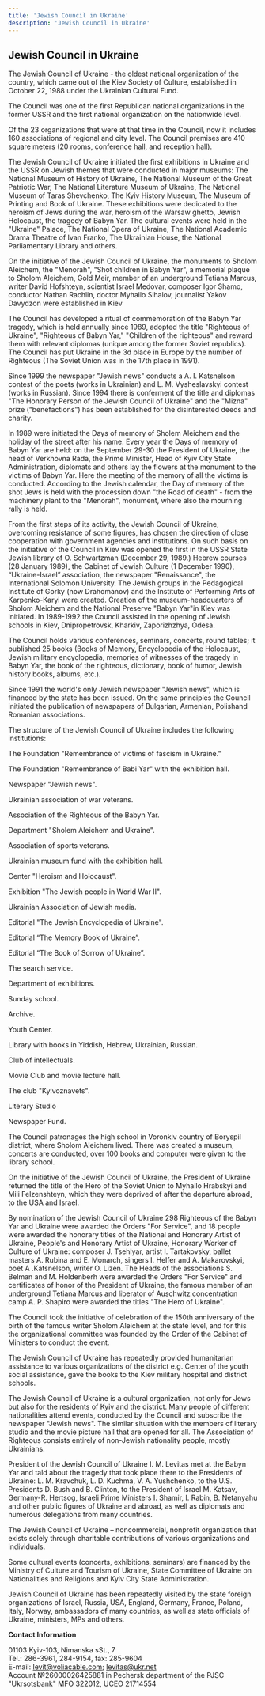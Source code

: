 ```yaml
---
title: 'Jewish Council in Ukraine'
description: 'Jewish Council in Ukraine'
---
```


## Jewish Council in Ukraine

The Jewish Council of Ukraine - the oldest national organization of the country,
which came out of the Kiev Society of Culture, established in October 22, 1988
under the Ukrainian Cultural Fund.

The Council was one of the first Republican national organizations in the former
USSR and the first national organization on the nationwide level.

Of the 23 organizations that were at that time in the Council, now it includes
160 associations of regional and city level. The Council premises are 410 square
meters (20 rooms, conference hall, and reception hall).

The Jewish Council of Ukraine initiated the first exhibitions in Ukraine and the
USSR on Jewish themes that were conducted in major museums: The National Museum
of History of Ukraine, The National Museum of the Great Patriotic War, The
National Literature Museum of Ukraine, The National Museum of Taras Shevchenko,
The Kyiv History Museum, The Museum of Printing and Book of Ukraine. These
exhibitions were dedicated to the heroism of Jews during the war, heroism of the
Warsaw ghetto, Jewish Holocaust, the tragedy of Babyn Yar. The cultural events
were held in the "Ukraine" Palace, The National Opera of Ukraine, The National
Academic Drama Theatre of Ivan Franko, The Ukrainian House, the National
Parliamentary Library and others.

On the initiative of the Jewish Council of Ukraine, the monuments to Sholom
Aleichem, the "Menorah", "Shot children in Babyn Yar", a memorial plaque to
Sholom Aleichem, Gold Meir, member of an underground Tetiana Marcus, writer
David Hofshteyn, scientist Israel Medovar, composer Igor Shamo, conductor Nathan
Rachlin, doctor Myhailo Sihalov, journalist Yakov Davydzon were established in
Kiev

The Council has developed a ritual of commemoration of the Babyn Yar tragedy,
which is held annually since 1989, adopted the title "Righteous of Ukraine",
"Righteous of Babyn Yar," "Children of the righteous" and reward them with
relevant diplomas (unique among the former Soviet republics). The Council has
put Ukraine in the 3d place in Europe by the number of Righteous (The Soviet
Union was in the 17th place in 1991).

Since 1999 the newspaper "Jewish news" conducts a A. I. Katsnelson contest of
the poets (works in Ukrainian) and L. M. Vysheslavskyi contest (works in
Russian). Since 1994 there is conferment of the title and diplomas "The Honorary
Person of the Jewish Council of Ukraine" and the "Mizna" prize (“benefactions”)
has been established for the disinterested deeds and charity.

In 1989 were initiated the Days of memory of Sholem Aleichem and the holiday of
the street after his name. Every year the Days of memory of Babyn Yar are held:
on the September 29-30 the President of Ukraine, the head of Verkhovna Rada, the
Prime Minister, Head of Kyiv City State Administration, diplomats and others lay
the flowers at the monument to the victims of Babyn Yar. Here the meeting of the
memory of all the victims is conducted. According to the Jewish calendar, the
Day of memory of the shot Jews is held with the procession down "the Road of
death" - from the machinery plant to the "Menorah", monument, where also the
mourning rally is held.

From the first steps of its activity, the Jewish Council of Ukraine, overcoming
resistance of some figures, has chosen the direction of close cooperation with
government agencies and institutions. On such basis on the initiative of the
Council in Kiev was opened the first in the USSR State Jewish library of O.
Schwartzman (December 29, 1989.) Hebrew courses (28 January 1989), the Cabinet
of Jewish Culture (1 December 1990), “Ukraine-Israel” association, the newspaper
"Renaissance", the International Solomon University. The Jewish groups in the
Pedagogical Institute of Gorky (now Drahomanov) and the Institute of Performing
Arts of Karpenko-Karyi were created. Creation of the museum-headquarters of
Sholom Aleichem and the National Preserve "Babyn Yar"in Kiev was initiated. In
1989-1992 the Council assisted in the opening of Jewish schools in Kiev,
Dnipropetrovsk, Kharkiv, Zaporizhzhya, Odesa.

The Council holds various conferences, seminars, concerts, round tables; it
published 25 books (Books of Memory, Encyclopedia of the Holocaust, Jewish
military encyclopedia, memories of witnesses of the tragedy in Babyn Yar, the
book of the righteous, dictionary, book of humor, Jewish history books, albums,
etc.).

Since 1991 the world's only Jewish newspaper "Jewish news", which is financed by
the state has been issued. On the same principles the Council initiated the
publication of newspapers of Bulgarian, Armenian, Polishand Romanian
associations.

The structure of the Jewish Council of Ukraine includes the following
institutions:

The Foundation "Remembrance of victims of fascism in Ukraine."

The Foundation "Remembrance of Babi Yar" with the exhibition hall.

Newspaper "Jewish news".

Ukrainian association of war veterans.

Association of the Righteous of the Babyn Yar.

Department "Sholem Aleichem and Ukraine".

Association of sports veterans.

Ukrainian museum fund with the exhibition hall.

Center "Heroism and Holocaust".

Exhibition "The Jewish people in World War II".

Ukrainian Association of Jewish media.

Editorial "The Jewish Encyclopedia of Ukraine".

Editorial “The Memory Book of Ukraine”.

Editorial “The Book of Sorrow of Ukraine”.

The search service.

Department of exhibitions.

Sunday school.

Archive.

Youth Center.

Library with books in Yiddish, Hebrew, Ukrainian, Russian.

Club of intellectuals.

Movie Club and movie lecture hall.

The club "Kyivoznavets".

Literary Studio

Newspaper Fund.

The Council patronages the high school in Voronkiv country of Boryspil district,
where Sholom Aleichem lived. There was created a museum, concerts are conducted,
over 100 books and computer were given to the library school.

On the initiative of the Jewish Council of Ukraine, the President of Ukraine
returned the title of the Hero of the Soviet Union to Myhailo Hrabskyi and Mili
Felzenshteyn, which they were deprived of after the departure abroad, to the USA
and Israel.

By nomination of the Jewish Council of Ukraine 298 Righteous of the Babyn Yar
and Ukraine were awarded the Orders "For Service", and 18 people were awarded
the honorary titles of the National and Honorary Artist of Ukraine, People's and
Honorary Artist of Ukraine, Honorary Worker of Culture of Ukraine: composer J.
Tsehlyar, artist I. Tartakovsky, ballet masters A. Rubina and E. Monarch,
singers I. Helfer and A. Makarovskyi, poet A .Katsnelson, writer O. Lizen. The
Heads of the associations S. Belman and M. Holdenberh were awarded the Orders
"For Service" and certificates of honor of the President of Ukraine, the famous
member of an underground Tetiana Marcus and liberator of Auschwitz concentration
camp A. P. Shapiro were awarded the titles "The Hero of Ukraine".

The Council took the initiative of celebration of the 150th anniversary of the
birth of the famous writer Sholom Aleichem at the state level, and for this the
organizational committee was founded by the Order of the Cabinet of Ministers to
conduct the event.

The Jewish Council of Ukraine has repeatedly provided humanitarian assistance to
various organizations of the district e.g. Center of the youth social
assistance, gave the books to the Kiev military hospital and district schools.

The Jewish Council of Ukraine is a cultural organization, not only for Jews but
also for the residents of Kyiv and the district. Many people of different
nationalities attend events, conducted by the Council and subscribe the
newspaper "Jewish news". The similar situation with the members of literary
studio and the movie picture hall that are opened for all. The Association of
Righteous consists entirely of non-Jewish nationality people, mostly Ukrainians.

President of the Jewish Council of Ukraine I. M. Levitas met at the Babyn Yar
and tald about the tragedy that took place there to the Presidents of Ukraine:
L. M. Kravchuk, L. D. Kuchma, V. A. Yushchenko, to the U.S. Presidents D. Bush
and B. Clinton, to the President of Israel M. Katsav, Germany-R. Hertsog,
Israeli Prime Ministers I. Shamir, I. Rabin, B. Netanyahu and other public
figures of Ukraine and abroad, as well as diplomats and numerous delegations
from many countries.

The Jewish Council of Ukraine – noncommercial, nonprofit organization that
exists solely through charitable contributions of various organizations and
individuals.

Some cultural events (concerts, exhibitions, seminars) are financed by the
Ministry of Culture and Tourism of Ukraine, State Committee of Ukraine on
Nationalities and Religions and Kyiv City State Administration.

Jewish Council of Ukraine has been repeatedly visited by the state foreign
organizations of Israel, Russia, USA, England, Germany, France, Poland, Italy,
Norway, ambassadors of many countries, as well as state officials of Ukraine,
ministers, MPs and others.

**Contact Information**

01103 Kyiv-103, Nimanska sSt., 7\
Tel.: 286-3961, 284-9154, fax: 285-9604\
 E-mail: levit@voliacable.com; levitas@ukr.net\
Account №26000026425881 in Pechersk department of the PJSC "Ukrsotsbank" MFO
322012, UCEO 21714554

